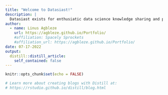 ```yaml
---
title: "Welcome to Datasiast!"
description: |
  Datasiast exists for enthusiatic data science knowledge sharing and practice.
author:
  - name: Linus Agbleze 
    url: https://agbleze.github.io/Portfolio/
    #affiliation: Spacely Sprockets
    #affiliation_url: https://agbleze.github.io/Portfolio/
date: 07-17-2022
output:
  distill::distill_article:
    self_contained: false
---
```


```r
knitr::opts_chunk$set(echo = FALSE)

# Learn more about creating blogs with Distill at:
# https://rstudio.github.io/distill/blog.html

```



